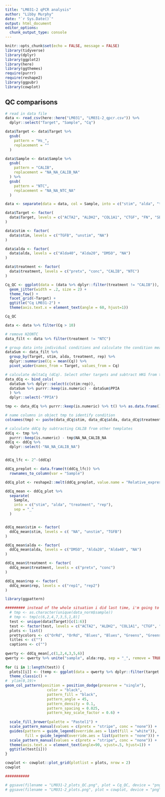 ```yaml
---
title: "LM031-2 qPCR analysis"
author: "Libby Murphy"
date: "`r Sys.Date()`"
output: html_document
editor_options: 
  chunk_output_type: console
---
```


```r
knitr::opts_chunk$set(echo = FALSE, message = FALSE)
library(tidyverse)
library(dplyr)
library(ggplot2)
library(here)
library(ggthemes)
require(purrr)
require(reshape2)
library(ggpubr)
library(cowplot)
```

## QC comparisons 

```r
# read in data file 
data <- read_csv(here::here("LM031", "LM031-2_qpcr.csv")) %>% 
  dplyr::select("Target", "Sample", "Cq")

data$Target <- data$Target %>%
  gsub(
    pattern = "Hs_",
    replacement = ""
  )

data$Sample <- data$Sample %>%
  gsub(
    pattern = "CALIB",
    replacement = "NA_NA_CALIB_NA"
  ) %>%
  gsub(
    pattern = "NTC", 
    replacement = "NA_NA_NTC_NA"
  )

```

```r
data <- separate(data = data, col = Sample, into = c("stim", "alda", "treatment", "rep"), sep = "_", remove = T)

data$Target <- factor(
  data$Target, levels = c("ACTA2", "ALDH2", "COL1A1", "CTGF", "FN", "SERPINE1", "PPIA")
)

data$stim <- factor(
  data$stim, levels = c("TGFB", "unstim", "NA")
)

data$alda <- factor(
  data$alda, levels = c("Alda40", "Alda20", "DMSO", "NA")
)

data$treatment <- factor(
  data$treatment, levels = c("pretx", "conc", "CALIB", "NTC")
)

Cq_QC <- ggplot(data = (data %>% dplyr::filter(treatment != "CALIB")), aes(y = Cq, x = alda, color = treatment, shape = stim)) +
  geom_jitter(width = .2, size = 2) + 
  theme_few() + 
  facet_grid(~Target) +
  ggtitle("Cq LM031-2") +
  theme(axis.text.x = element_text(angle = 60, hjust=1))

Cq_QC

data <- data %>% filter(Cq > 10)

# remove H2ONTC
data_filt <- data %>% filter(treatment != "NTC")
```

```r
# group data into individual conditions and calculate the condition mean. 
dataSum <- data_filt %>% 
  group_by(Target, stim, alda, treatment, rep) %>%
  dplyr::summarise(Cq = mean(Cq)) %>%
  pivot_wider(names_from = Target, values_from = Cq)

# calculate deltaCq (dCq). Select other targets and subtract HKG from them to get dCq
data_dCq <- bind_cols(
  dataSum %>% dplyr::select(c(stim:rep)),
  dataSum %>% purrr::keep(is.numeric) - dataSum$PPIA
  ) %>% 
  dplyr::select(-"PPIA")

tmp <- data_dCq %>% purrr::keep(is.numeric) %>% t() %>% as.data.frame()

# name columns in object tmp to identify condition
colnames(tmp) <- paste(data_dCq$stim, data_dCq$alda, data_dCq$treatment, data_dCq$rep, sep="_")

# calculate ddCq by subtracting CALIB from other templates
ddCq <- tmp %>% 
  purrr::keep(is.numeric) - tmp$NA_NA_CALIB_NA
ddCq <- ddCq %>%
  dplyr::select(-"NA_NA_CALIB_NA")


ddCq_lfc <- 2^-(ddCq)

ddCq_preplot <- data.frame(t(ddCq_lfc)) %>% 
  rownames_to_column(var = "Sample") 

ddCq_plot <- reshape2::melt(ddCq_preplot, value.name = "Relative_expression_v_PPIA", variable.name = "target") 

ddCq_mean <- ddCq_plot %>%
  separate(
    Sample,
    into = c("stim", "alda", "treatment", "rep"),
    sep = "_"
  )


ddCq_mean$stim <- factor(
  ddCq_mean$stim, levels = c( "NA", "unstim", "TGFB")
)

ddCq_mean$alda <- factor(
  ddCq_mean$alda, levels = c("DMSO", "Alda20", "Alda40", "NA")
)

ddCq_mean$treatment <- factor(
  ddCq_mean$treatment, levels = c("pretx", "conc")
)

ddCq_mean$rep <- factor(
  ddCq_mean$rep, levels = c("rep1", "rep2")
)
```

```r
library(ggpattern)

######### instead of the whole situation i did last time, i'm going to adapt this instead:
  # tmp <- as.character(unique(data_norm$sample))
  # tmp <- tmp[c(6,2,4,7,3,5,1,8)]
  test <- unique(data$Target)[c(1:6)] 
  test <- factor(test, levels = c("ACTA2", "ALDH2", "COL1A1", "CTGF", "FN", "SERPINE1"))
  plots <- list()
  prettycolors <- c("OrRd", "OrRd", "Blues", "Blues", "Greens", "Greens", "Reds", "Greys")
  titles <- c("")
  captions <- c("")
  
qwerty <- ddCq_mean[,c(1,2,4,3,5,6)]
qwerty <- qwerty %>% unite("sample", alda:rep, sep = "_", remove = TRUE)
  
for (i in 1:length(test)) {
  plots[[i]] <- (temp <- ggplot(data = qwerty %>% dplyr::filter(target == test[i]), aes(x = sample, y = Relative_expression_v_PPIA, fill = stim, pattern = treatment), position = position_dodge(0.7), width = 0.6) +
  theme_classic() +
#  ylim(0,19)+
geom_col_pattern(position = position_dodge(preserve = "single"),
                   color = "black", 
                   pattern_fill = "black",
                   pattern_angle = 45,
                   pattern_density = 0.1,
                   pattern_spacing = 0.025,
                   pattern_key_scale_factor = 0.6) +
  
  scale_fill_brewer(palette = "Pastel1") +
  scale_pattern_manual(values = c(pretx = "stripe", conc = "none")) +
  guides(pattern = guide_legend(override.aes = list(fill = "white")),
         fill = guide_legend(override.aes = list(pattern = "none"))) +
  scale_pattern_manual(values = c(pretx = "stripe", conc = "none")) +
  theme(axis.text.x = element_text(angle=90, vjust=.5, hjust=1)) +
  ggtitle(test[i]))
}

cowplot <- cowplot::plot_grid(plotlist = plots, nrow = 2)
cowplot

###########

# ggsave(filename = "LM031-2_plots_QC.png", plot = Cq_QC, device = "png", height = 5, width = 8, path = here::here("LM031"))
# ggsave(filename = "LM031-2_plots.png", plot = cowplot, device = "png", height = 10, width = 12, path = here::here("LM031"), bg = "white")

```
